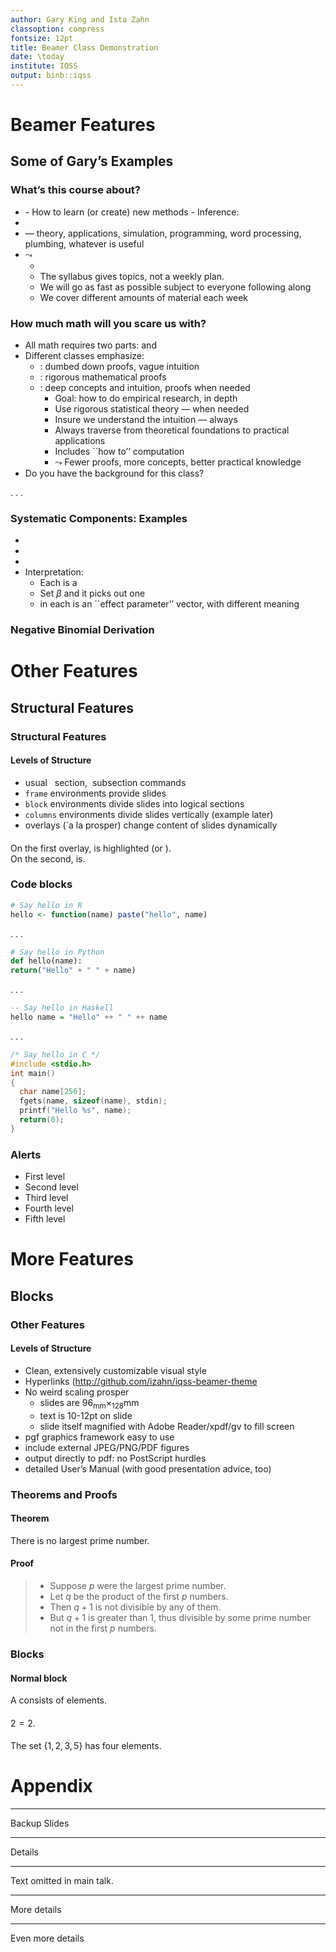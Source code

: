 ```yaml
---
author: Gary King and Ista Zahn
classoption: compress
fontsize: 12pt
title: Beamer Class Demonstration
date: \today
institute: IQSS 
output: binb::iqss
---
```



# Beamer Features

## Some of Gary's Examples

### What's this course about? 


::: incremental 

- \alert{Specific statistical methods for many research problems}
      - How to learn (or create) new methods
      - Inference: \underline{Using facts you know to learn about
        facts you don't know}
- \alert{How to write a publishable scholarly paper}
- \alert{All the practical tools of research} --- theory,
    applications, simulation, programming, word processing, plumbing,
    whatever is useful
- $\leadsto$ \alert{Outline and class materials:}
    - \mbox{{\huge\parbox[b][.5in][t]{1in}{\alert{j.mp/G2001}}}
        $\qquad\qquad$\includegraphics[width=.95in]{figs/phbAr.png}}
    - The syllabus gives topics, not a weekly plan.
    - We will go as fast as possible subject to everyone following along
    - We cover different amounts of material each week

:::

### How much math will you scare us with?

- All math requires two parts: \alertb{proof} and \alertb{concepts \& intuition}
- Different classes emphasize:
    - \alert{Baby Stats}: dumbed down proofs, vague intuition
    - \alert{Math Stats}: rigorous mathematical proofs
    - \alert{\underline{Practical Stats}}: deep concepts and intuition, proofs when needed
        - Goal: how to do empirical research, in depth
        - Use rigorous statistical theory --- when needed
        - Insure we understand the intuition --- always
        - Always traverse from theoretical foundations to practical applications
        - Includes ``how to'' computation
        - $\leadsto$ Fewer proofs, more concepts, better practical knowledge
- Do you have the background for this class? 

. . .

\alert{A Test: What's this?
    \begin{align*}
      b=(X'X)^{-1}X'y
    \end{align*} }


### Systematic Components: Examples

\includegraphics[width=8cm]{figs/functionalForms}

- \alertb{$E(Y_i) \equiv \mu_i = X_i\beta = \beta_0 +
      \beta_1X_{1i} +\dots+\beta_kX_{ki}$}
- \alertc{$\Pr(Y_i=1) \equiv \pi_i =
      \frac{1}{1+e^{-x_i\beta}}$}
- \alertd{$V(Y_i)\equiv \sigma_i^2 = e^{x_i\beta}$}
- Interpretation:
    - Each is a \alert{class of functional forms}
    - Set $\beta$ and it picks out one \alert{member of the class}
    - \alert{$\beta$} in each is an ``effect parameter'' vector,
      with different meaning


### Negative Binomial Derivation

\uncover<+->{Recall:}

\begin{equation*}
    \uncover<+->{\Pr(A|B)=\frac{\Pr(AB)}{\Pr(B)} \implies 
        \alertb{\Pr(AB)}=\alerte{\Pr(A|B)}\alertd{\Pr(B)}}
\end{equation*}

\alertb<1-1>{one}
\alertc<2-2>{two}
\alertd<3-3>{three}

\begin{align*}
  \uncover<+->{\text{NegBin}(y|\phi,\sigma^2) &= \int_0^\infty
    \alerte{\text{Poisson}(y|\lambda)}
    \times\alertd{\text{gamma}(\lambda|\phi,\sigma^2)}d\lambda\\}
  \uncover<+->{&= \int_0^\infty
    \alertb{\P(y,\lambda|\phi,\sigma^2) }d\lambda\\}
  \uncover<+->{&=
    \frac{\Gamma\left(\frac{\phi}{\sigma^2-1}+y_i\right)}
    {y_i!\Gamma\left(\frac{\phi}{\sigma^2-1}\right)}
    \left(\frac{\sigma^2-1}{\sigma^2}\right)^{y_i}
    \left(\sigma^2\right)^{\frac{-\phi}{\sigma^2-1}}}
\end{align*}


# Other Features

## Structural Features

### Structural Features

#### Levels of Structure

- usual \LaTeX\ \textbackslash\ section, \textbackslash\ subsection commands
- `frame` environments provide slides
- `block` environments divide slides into logical sections
- `columns` environments divide slides vertically (example later)
- overlays (\`a la prosper) change content of slides dynamically
  
#### \alertc{Overlay Alerts}

On the first overlay, \alert<1>{this text} is highlighted (or \emph{alerted}).  
On the second, \alert<2>{this text} is. 


### Code blocks

\footnotesize

```r
# Say hello in R
hello <- function(name) paste("hello", name)
```
 
. . .

```python
# Say hello in Python
def hello(name):
return("Hello" + " " + name)
```

. . .

```haskell
-- Say hello in Haskell
hello name = "Hello" ++ " " ++ name
```

. . .

```c
/* Say hello in C */
#include <stdio.h>
int main()
{
  char name[256];
  fgets(name, sizeof(name), stdin);
  printf("Hello %s", name);
  return(0);
}
```

\normalsize


### Alerts

- First level \alert{alert}
- Second level \alertb{alert}
- Third level \alertc{alert}
- Fourth level \alertd{alert}
- Fifth level \alerte{alert}

# More Features 

## Blocks

### Other Features

#### Levels of Structure

- Clean, extensively customizable visual style
- Hyperlinks ([http://github.com/izahn/iqss-beamer-theme](click here_) 
- No weird scaling prosper
    - slides are 96~mm~$\times$~128~mm
    - text is 10-12pt on slide
    - slide itself magnified with Adobe Reader/xpdf/gv to fill screen
- pgf graphics framework easy to use
- include external JPEG/PNG/PDF figures
- output directly to pdf: no PostScript hurdles
- detailed User's Manual (with good presentation advice, too)


### Theorems and Proofs
\framesubtitle{The proof uses \textit{reductio ad absurdum}.}

#### Theorem
There is no largest prime number.

#### Proof
> - Suppose $p$ were the largest prime number.
> - Let $q$ be the product of the first $p$ numbers.
> - Then $q+1$ is not divisible by any of them.
> - But $q + 1$ is greater than $1$, thus divisible by some prime
    number not in the first $p$ numbers. \qedhere

### Blocks

#### Normal block
A \alert{set} consists of elements.


#### \alert{Alert block}
$2=2$.

#### \alertc{Example block}
The set $\{1,2,3,5\}$ has four elements.


# Appendix

---

Backup Slides

<!-- \subsection{More stuff} -->

---

Details

---

Text omitted in main talk.

<!-- \subsection{Even more additional material} -->

---

More details

---

Even more details
